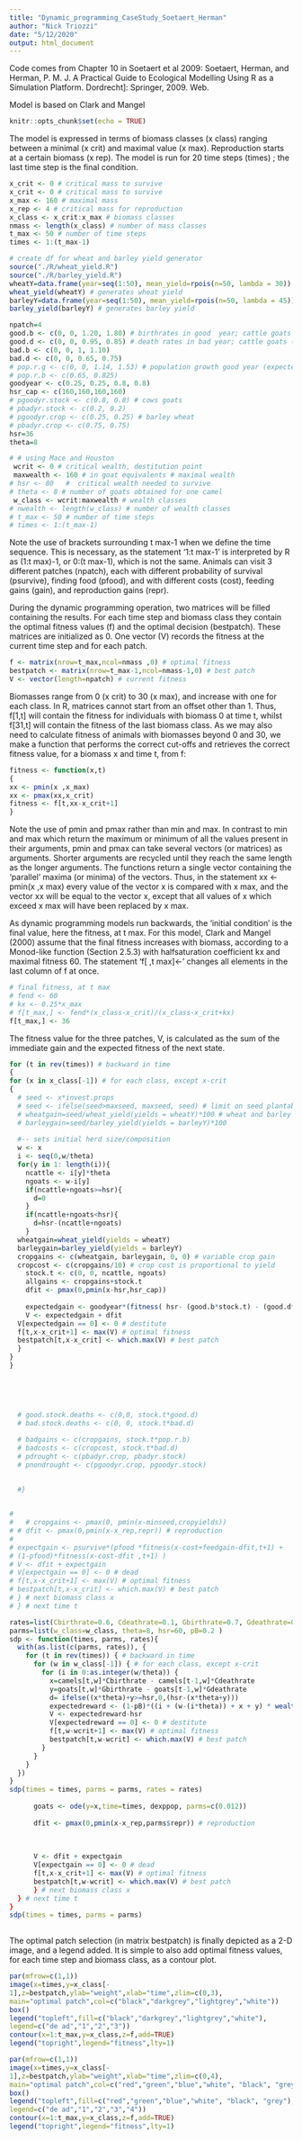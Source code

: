 ```yaml
---
title: "Dynamic_programming_CaseStudy_Soetaert_Herman"
author: "Nick Triozzi"
date: "5/12/2020"
output: html_document
---
```


Code comes from Chapter 10 in Soetaert et al 2009:
Soetaert, Herman, and Herman, P. M. J. A Practical Guide to Ecological Modelling Using R as a Simulation Platform. Dordrecht]: Springer, 2009. Web.

Model is based on Clark and Mangel

```r
knitr::opts_chunk$set(echo = TRUE)
```

The model is expressed in terms of biomass classes (x class) ranging between
a minimal (x crit) and maximal value (x max). Reproduction starts at a certain
biomass (x rep). The model is run for 20 time steps (times) ; the last time step is
the final condition.

```r

x_crit <- 0 # critical mass to survive
x_crit <- 0 # critical mass to survive
x_max <- 160 # maximal mass
x_rep <- 4 # critical mass for reproduction
x_class <- x_crit:x_max # biomass classes
nmass <- length(x_class) # number of mass classes
t_max <- 50 # number of time steps
times <- 1:(t_max-1)

```


```r
# create df for wheat and barley yield generator
source("./R/wheat_yield.R")
source("./R/barley_yield.R")
wheatY=data.frame(year=seq(1:50), mean_yield=rpois(n=50, lambda = 30))
wheat_yield(wheatY) # generates wheat yield
barleyY=data.frame(year=seq(1:50), mean_yield=rpois(n=50, lambda = 45))
barley_yield(barleyY) # generates barley yield

npatch=4
good.b <- c(0, 0, 1.20, 1.80) # birthrates in good  year; cattle goats (current fitness)
good.d <- c(0, 0, 0.95, 0.85) # death rates in bad year; cattle goats (curent fitness)
bad.b <- c(0, 0, 1, 1.10)
bad.d <- c(0, 0, 0.65, 0.75)
# pop.r.g <- c(0, 0, 1.14, 1.53) # population growth good year (expected gains)
# pop.r.b <- c(0.65, 0.825)
goodyear <- c(0.25, 0.25, 0.8, 0.8)
hsr_cap <- c(160,160,160,160)
# pgoodyr.stock <- c(0.8, 0.8) # cows goats
# pbadyr.stock <- c(0.2, 0.2)
# pgoodyr.crop <- c(0.25, 0.25) # barley wheat
# pbadyr.crop <- c(0.75, 0.75)
hsr=36
theta=8

```

```r
# # using Mace and Houston
 wcrit <- 0 # critical wealth, destitution point
 maxwealth <- 160 # in goat equivalents # maximal wealth
# hsr <- 80   #  critical wealth needed to survive
# theta <- 8 # number of goats obtained for one camel
 w_class <- wcrit:maxwealth # wealth classes
# nwealth <- length(w_class) # number of wealth classes
# t_max <- 50 # number of time steps
# times <- 1:(t_max-1)

```
Note the use of brackets surrounding t max-1 when we define the time sequence.
This is necessary, as the statement ‘1:t max-1’ is interpreted by R as
(1:t max)-1, or 0:(t max-1), which is not the same.
Animals can visit 3 different patches (npatch), each with different probability
of survival (psurvive), finding food (pfood), and with different costs (cost),
feeding gains (gain), and reproduction gains (repr).

During the dynamic programming operation, two matrices will be filled containing
the results. For each time step and biomass class they contain the optimal fitness
values (f) and the optimal decision (bestpatch). These matrices are initialized
as 0. One vector (V) records the fitness at the current time step and for each patch.

```r
f <- matrix(nrow=t_max,ncol=nmass ,0) # optimal fitness
bestpatch <- matrix(nrow=t_max-1,ncol=nmass-1,0) # best patch
V <- vector(length=npatch) # current fitness

```

Biomasses range from 0 (x crit) to 30 (x max), and increase with one for
each class. In R, matrices cannot start from an offset other than 1. Thus, f[1,t]
will contain the fitness for individuals with biomass 0 at time t, whilst f[31,t] will
contain the fitness of the last biomass class. As we may also need to calculate fitness
of animals with biomasses beyond 0 and 30, we make a function that performs the
correct cut-offs and retrieves the correct fitness value, for a biomass x and time
t, from f:

```r
fitness <- function(x,t)
{
xx <- pmin(x ,x_max)
xx <- pmax(xx,x_crit)
fitness <- f[t,xx-x_crit+1]
}
```



Note the use of pmin and pmax rather than min and max. In contrast to min
and max which return the maximum or minimum of all the values present in their
arguments, pmin and pmax can take several vectors (or matrices) as arguments.
Shorter arguments are recycled until they reach the same length as the longer arguments.
The functions return a single vector containing the ‘parallel’ maxima (or
minima) of the vectors. Thus, in the statement xx <- pmin(x ,x max) every
value of the vector x is compared with x max, and the vector xx will be equal to the
vector x, except that all values of x which exceed x max will have been replaced
by x max.

As dynamic programming models run backwards, the ‘initial condition’ is the
final value, here the fitness, at t max.
For this model, Clark and Mangel (2000) assume that the final fitness increases
with biomass, according to a Monod-like function (Section 2.5.3) with halfsaturation
coefficient kx and maximal fitness 60. The statement ‘f[ ,t max]<-’
changes all elements in the last column of f at once.

```r
# final fitness, at t max
# fend <- 60
# kx <- 0.25*x_max
# f[t_max,] <- fend*(x_class-x_crit)/(x_class-x_crit+kx)
f[t_max,] <- 36
```

The fitness value for the three patches, V, is calculated as the sum of the immediate
gain and the expected fitness of the next state.

```r
for (t in rev(times)) # backward in time
{
for (x in x_class[-1]) # for each class, except x-crit
{
  # seed <- x*invest.props
  # seed <- ifelse(seed>maxseed, maxseed, seed) # limit on seed plantable (implies fixed acreage)
  # wheatgain=seed/wheat_yield(yields = wheatY)*100 # wheat and barley gains are proportional to seed planted
  # barleygain=seed/barley_yield(yields = barleyY)*100
 
  #-- sets initial herd size/composition
  w <- x
  i <- seq(0,w/theta)
  for(y in 1: length(i)){
    ncattle <- i[y]*theta
    ngoats <- w-i[y]
    if(ncattle+ngoats>=hsr){
      d=0
    }
    if(ncattle+ngoats<hsr){
      d=hsr-(ncattle+ngoats)
    }
  wheatgain=wheat_yield(yields = wheatY)
  barleygain=barley_yield(yields = barleyY)
  cropgains <- c(wheatgain, barleygain, 0, 0) # variable crop gain
  cropcost <- c(cropgains/10) # crop cost is proportional to yield
    stock.t <- c(0, 0, ncattle, ngoats)
    allgains <- cropgains+stock.t
    dfit <- pmax(0,pmin(x-hsr,hsr_cap)) 
    
    expectedgain <- goodyear*(fitness( hsr- (good.b*stock.t) - (good.d*stock.t) + cropgains - cropcost -dfit , t+1)) + (1-goodyear)*(fitness(hsr- (bad.b*stock.t) - (bad.d*stock.t) + cropgains - cropcost - dfit, t+1))
    V <- expectedgain + dfit
  V[expectedgain == 0] <- 0 # destitute
  f[t,x-x_crit+1] <- max(V) # optimal fitness
  bestpatch[t,x-x_crit] <- which.max(V) # best patch
  }
}
}

  
  
  
  
  # good.stock.deaths <- c(0,0, stock.t*good.d)
  # bad.stock.deaths <- c(0, 0, stock.t*bad.d)

  # badgains <- c(cropgains, stock.t*pop.r.b)
  # badcosts <- c(cropcost, stock.t*bad.d)
  # pdrought <- c(pbadyr.crop, pbadyr.stock)
  # pnondrought <- c(pgoodyr.crop, pgoodyr.stock)
  
 
  #}


#   
#   # cropgains <- pmax(0, pmin(x-minseed,cropyields)) 
# # dfit <- pmax(0,pmin(x-x_rep,repr)) # reproduction
#   
# expectgain <- psurvive*(pfood *fitness(x-cost+feedgain-dfit,t+1) +
# (1-pfood)*fitness(x-cost-dfit ,t+1) )
# V <- dfit + expectgain
# V[expectgain == 0] <- 0 # dead
# f[t,x-x_crit+1] <- max(V) # optimal fitness
# bestpatch[t,x-x_crit] <- which.max(V) # best patch
# } # next biomass class x
# } # next time t

```


```r
rates=list(Cbirthrate=0.6, Cdeathrate=0.1, Gbirthrate=0.7, Gdeathrate=0.25)
parms=list(w_class=w_class, theta=8, hsr=60, pB=0.2 )
sdp <- function(times, parms, rates){
  with(as.list(c(parms, rates)), {
    for (t in rev(times)) { # backward in time
      for (w in w_class[-1]) { # for each class, except x-crit
        for (i in 0:as.integer(w/theta)) {
          x=camels[t,w]*Cbirthrate - camels[t-1,w]*Cdeathrate
          y=goats[t,w]*Gbirthrate - goats[t-1,w]*Gdeathrate
          d= ifelse((x*theta)+y>=hsr,0,(hsr-(x*theta+y)))
          expectedreward <- (1-pB)*((i + (w-(i*theta)) + x + y) * wealth((x*theta)+y-d, t)) + pB*((i + (w-(i*theta)) + x + y) * wealth((x*theta)+y-d, t))
          V <- expectedreward-hsr
          V[expectedreward == 0] <- 0 # destitute
          f[t,w-wcrit+1] <- max(V) # optimal fitness
          bestpatch[t,w-wcrit] <- which.max(V) # best patch
        }
      }
    }
  })
}
sdp(times = times, parms = parms, rates = rates)
      
      goats <- ode(y=x,time=times, dexppop, parms=c(0.012))
      
      dfit <- pmax(0,pmin(x-x_rep,parms$repr)) # reproduction
      
      
      
      V <- dfit + expectgain
      V[expectgain == 0] <- 0 # dead
      f[t,x-x_crit+1] <- max(V) # optimal fitness
      bestpatch[t,w-wcrit] <- which.max(V) # best patch
      } # next biomass class x
  } # next time t
}
sdp(times = times, parms = parms)
  


```
The optimal patch selection (in matrix bestpatch) is finally depicted as a 2-D
image, and a legend added. It is simple to also add optimal fitness values, for each
time step and biomass class, as a contour plot.

```r
par(mfrow=c(1,1))
image(x=times,y=x_class[-
1],z=bestpatch,ylab="weight",xlab="time",zlim=c(0,3),
main="optimal patch",col=c("black","darkgrey","lightgrey","white"))
box()
legend("topleft",fill=c("black","darkgrey","lightgrey","white"),
legend=c("de ad","1","2","3"))
contour(x=1:t_max,y=x_class,z=f,add=TRUE)
legend("topright",legend="fitness",lty=1)
```





```r
par(mfrow=c(1,1))
image(x=times,y=x_class[-
1],z=bestpatch,ylab="weight",xlab="time",zlim=c(0,4),
main="optimal patch",col=c("red","green","blue","white", "black", "grey"))
box()
legend("topleft",fill=c("red","green","blue","white", "black", "grey"),
legend=c("de ad","1","2","3","4"))
contour(x=1:t_max,y=x_class,z=f,add=TRUE)
legend("topright",legend="fitness",lty=1)
```




